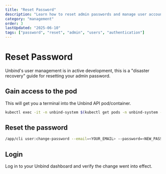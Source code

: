 ```yaml
---
title: "Reset Password"
description: "Learn how to reset admin passwords and manage user account access in your Unbind installation."
category: "management"
order: 3
lastUpdated: "2025-06-10"
tags: ["password", "reset", "admin", "users", "authentication"]
---
```



# Reset Password

<Callout type="warning">
Unbind's user management is in active development, this is a "disaster recovery" guide for resetting your admin password.
</Callout>

## Gain access to the pod
This will get you a terminal into the Unbind API pod/container.

```bash copy
kubectl exec -it -n unbind-system $(kubectl get pods -n unbind-system -l app=unbind-api -o jsonpath='{.items[0].metadata.name}') -- /bin/bash
```

## Reset the password

```bash copy
/app/cli user:change-password --email=<YOUR_EMAIL> --password=<NEW_PASSWORD>
```

## Login
Log in to your Unbind dashboard and verify the change went into effect.